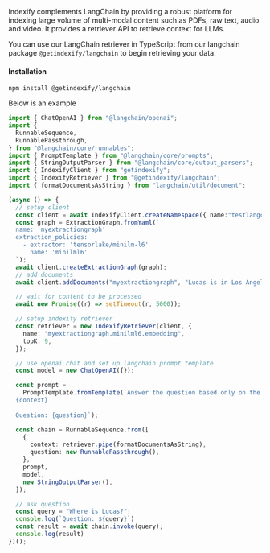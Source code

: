 Indexify complements LangChain by providing a robust platform for indexing large volume of multi-modal content such as PDFs, raw text, audio and video. It provides a retriever API to retrieve context for LLMs.

You can use our LangChain retriever in TypeScript from our langchain package `@getindexify/langchain` to begin retrieving your data.

#### Installation
```shell
npm install @getindexify/langchain
```

Below is an example

```typescript
import { ChatOpenAI } from "@langchain/openai";
import {
  RunnableSequence,
  RunnablePassthrough,
} from "@langchain/core/runnables";
import { PromptTemplate } from "@langchain/core/prompts";
import { StringOutputParser } from "@langchain/core/output_parsers";
import { IndexifyClient } from "getindexify";
import { IndexifyRetriever } from "@getindexify/langchain";
import { formatDocumentsAsString } from "langchain/util/document";

(async () => {
  // setup client
  const client = await IndexifyClient.createNamespace({ name:"testlangchain" });
  const graph = ExtractionGraph.fromYaml(`
  name: 'myextractiongraph'
  extraction_policies:
    - extractor: 'tensorlake/minilm-l6'
      name: 'minilml6'
  `);
  await client.createExtractionGraph(graph);
  // add documents
  await client.addDocuments("myextractiongraph", "Lucas is in Los Angeles, California");

  // wait for content to be processed
  await new Promise((r) => setTimeout(r, 5000));

  // setup indexify retriever
  const retriever = new IndexifyRetriever(client, {
    name: "myextractiongraph.minilml6.embedding",
    topK: 9,
  });

  // use openai chat and set up langchain prompt template
  const model = new ChatOpenAI({});

  const prompt =
    PromptTemplate.fromTemplate(`Answer the question based only on the following context:
  {context}
  
  Question: {question}`);

  const chain = RunnableSequence.from([
    {
      context: retriever.pipe(formatDocumentsAsString),
      question: new RunnablePassthrough(),
    },
    prompt,
    model,
    new StringOutputParser(),
  ]);

  // ask question
  const query = "Where is Lucas?";
  console.log(`Question: ${query}`)
  const result = await chain.invoke(query);
  console.log(result)
})();
```